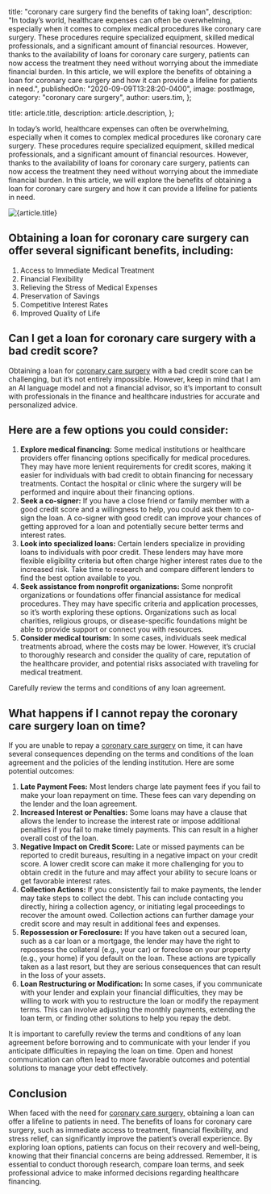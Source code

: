 
  title: "coronary care surgery find the benefits of taking loan",
  description:
    "In today’s world, healthcare expenses can often be overwhelming, especially when it comes to complex medical procedures like coronary care surgery. These procedures require specialized equipment, skilled medical professionals, and a significant amount of financial resources. However, thanks to the availability of loans for coronary care surgery, patients can now access the treatment they need without worrying about the immediate financial burden. In this article, we will explore the benefits of obtaining a loan for coronary care surgery and how it can provide a lifeline for patients in need.",
  publishedOn: "2020-09-09T13:28:20-0400",
  image: postImage,
  category: "coronary care surgery",
  author: users.tim,
};

  title: article.title,
  description: article.description,
};


In today’s world, healthcare expenses can often be overwhelming, especially when it comes to complex medical procedures like coronary care surgery. These procedures require specialized equipment, skilled medical professionals, and a significant amount of financial resources. However, thanks to the availability of loans for coronary care surgery, patients can now access the treatment they need without worrying about the immediate financial burden. In this article, we will explore the benefits of obtaining a loan for coronary care surgery and how it can provide a lifeline for patients in need.

<Image src={postImage} alt={article.title} />

## Obtaining a loan for coronary care surgery can offer several significant benefits, including:

1. Access to Immediate Medical Treatment
2. Financial Flexibility
3. Relieving the Stress of Medical Expenses
4. Preservation of Savings
5. Competitive Interest Rates
6. Improved Quality of Life

## Can I get a loan for coronary care surgery with a bad credit score?

Obtaining a loan for [coronary care surgery](https://en.wikipedia.org/wiki/Coronary_care_unit) with a bad credit score can be challenging, but it’s not entirely impossible. However, keep in mind that I am an AI language model and not a financial advisor, so it’s important to consult with professionals in the finance and healthcare industries for accurate and personalized advice.

## Here are a few options you could consider:

1.  **Explore medical financing:** Some medical institutions or healthcare providers offer financing options specifically for medical procedures. They may have more lenient requirements for credit scores, making it easier for individuals with bad credit to obtain financing for necessary treatments. Contact the hospital or clinic where the surgery will be performed and inquire about their financing options.
2.  **Seek a co-signer:** If you have a close friend or family member with a good credit score and a willingness to help, you could ask them to co-sign the loan. A co-signer with good credit can improve your chances of getting approved for a loan and potentially secure better terms and interest rates.
3.  **Look into specialized loans:** Certain lenders specialize in providing loans to individuals with poor credit. These lenders may have more flexible eligibility criteria but often charge higher interest rates due to the increased risk. Take time to research and compare different lenders to find the best option available to you.
4.  **Seek assistance from nonprofit organizations:** Some nonprofit organizations or foundations offer financial assistance for medical procedures. They may have specific criteria and application processes, so it’s worth exploring these options. Organizations such as local charities, religious groups, or disease-specific foundations might be able to provide support or connect you with resources.
5.  **Consider medical tourism:** In some cases, individuals seek medical treatments abroad, where the costs may be lower. However, it’s crucial to thoroughly research and consider the quality of care, reputation of the healthcare provider, and potential risks associated with traveling for medical treatment.

Carefully review the terms and conditions of any loan agreement.

## What happens if I cannot repay the coronary care surgery loan on time?

If you are unable to repay a [coronary care surgery](https://tlc.com.au/coronary-care-surgery/) on time, it can have several consequences depending on the terms and conditions of the loan agreement and the policies of the lending institution. Here are some potential outcomes:

1.  **Late Payment Fees:** Most lenders charge late payment fees if you fail to make your loan repayment on time. These fees can vary depending on the lender and the loan agreement.
2.  **Increased Interest or Penalties:** Some loans may have a clause that allows the lender to increase the interest rate or impose additional penalties if you fail to make timely payments. This can result in a higher overall cost of the loan.
3.  **Negative Impact on Credit Score:** Late or missed payments can be reported to credit bureaus, resulting in a negative impact on your credit score. A lower credit score can make it more challenging for you to obtain credit in the future and may affect your ability to secure loans or get favorable interest rates.
4.  **Collection Actions:** If you consistently fail to make payments, the lender may take steps to collect the debt. This can include contacting you directly, hiring a collection agency, or initiating legal proceedings to recover the amount owed. Collection actions can further damage your credit score and may result in additional fees and expenses.
5.  **Repossession or Foreclosure:** If you have taken out a secured loan, such as a car loan or a mortgage, the lender may have the right to repossess the collateral (e.g., your car) or foreclose on your property (e.g., your home) if you default on the loan. These actions are typically taken as a last resort, but they are serious consequences that can result in the loss of your assets.
6.  **Loan Restructuring or Modification:** In some cases, if you communicate with your lender and explain your financial difficulties, they may be willing to work with you to restructure the loan or modify the repayment terms. This can involve adjusting the monthly payments, extending the loan term, or finding other solutions to help you repay the debt.

It is important to carefully review the terms and conditions of any loan agreement before borrowing and to communicate with your lender if you anticipate difficulties in repaying the loan on time. Open and honest communication can often lead to more favorable outcomes and potential solutions to manage your debt effectively.

## Conclusion

When faced with the need for [coronary care surgery,](https://tlc.com.au/affordable-coronary-care-surgery-loans-get-financing/) obtaining a loan can offer a lifeline to patients in need. The benefits of loans for coronary care surgery, such as immediate access to treatment, financial flexibility, and stress relief, can significantly improve the patient’s overall experience. By exploring loan options, patients can focus on their recovery and well-being, knowing that their financial concerns are being addressed. Remember, it is essential to conduct thorough research, compare loan terms, and seek professional advice to make informed decisions regarding healthcare financing.
